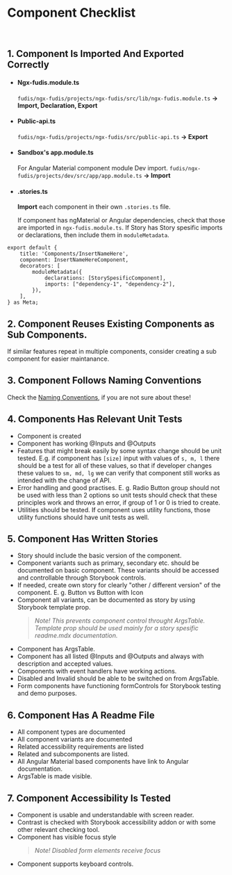 
<Meta title="Documentation/Development/Component Checklist" />

# Component Checklist

<br />

## 1. Component Is Imported And Exported Correctly

- #### Ngx-fudis.module.ts

  `fudis/ngx-fudis/projects/ngx-fudis/src/lib/ngx-fudis.module.ts`
  **→ Import, Declaration, Export**

- #### Public-api.ts

  `fudis/ngx-fudis/projects/ngx-fudis/src/public-api.ts`
  **→ Export**

- #### Sandbox's app.module.ts
  For Angular Material component module Dev import.
  `fudis/ngx-fudis/projects/dev/src/app/app.module.ts`
  **→ Import**
- #### .stories.ts

  **Import** each component in their own `.stories.ts` file.

  If component has ngMaterial or Angular dependencies, check that those are imported in `ngx-fudis.module.ts`. If Story has Story spesific imports or declarations, then include them in `moduleMetadata`.

```
export default {
	title: 'Components/InsertNameHere',
	component: InsertNameHereComponent,
	decorators: [
		moduleMetadata({
			declarations: [StorySpesificComponent],
			imports: ["dependency-1", "dependency-2"],
		}),
	],
} as Meta;
```

## 2. Component Reuses Existing Components as Sub Components.

If similar features repeat in multiple components, consider creating a sub component for easier maintanance.

## 3. Component Follows Naming Conventions

Check the [Naming Conventions](/docs/documentation-development-naming-conventions--documentation), if you are not sure about these!

## 4. Components Has Relevant Unit Tests

- Component is created
- Component has working @Inputs and @Outputs
- Features that might break easily by some syntax change should be unit tested. E.g. if component has `[size]` input with values of `s, m, l` there should be a test for all of these values, so that if developer changes these values to `sm, md, lg` we can verify that component still works as intended with the change of API.
- Error handling and good practises. E. g. Radio Button group should not be used with less than 2 options so unit tests should check that these principles work and throws an error, if group of 1 or 0 is tried to create.
- Utilities should be tested. If component uses utility functions, those utility functions should have unit tests as well.

## 5. Component Has Written Stories

- Story should include the basic version of the component.
- Component variants such as primary, secondary etc. should be documented on basic component. These variants should be accessed and controllable through Storybook controls.
- If needed, create own story for clearly "other / different version" of the component. E. g. Button vs Button with Icon
- Component all variants, can be documented as story by using Storybook template prop.
  > _Note! This prevents component control throught ArgsTable. Template prop should be used mainly for a story spesific readme.mdx documentation._
- Component has ArgsTable.
- Component has all listed @Inputs and @Outputs and always with description and accepted values.
- Components with event handlers have working actions.
- Disabled and Invalid should be able to be switched on from ArgsTable.
- Form components have functioning formControls for Storybook testing and demo purposes.

## 6. Component Has A Readme File

- All component types are documented
- All component variants are documented
- Related accessibility requirements are listed
- Related and subcomponents are listed.
- All Angular Material based components have link to Angular documentation.
- ArgsTable is made visible.

## 7. Component Accessibility Is Tested

- Component is usable and understandable with screen reader.
- Contrast is checked with Storybook accessibility addon or with some other relevant checking tool.
- Component has visible focus style
  > _Note! Disabled form elements receive focus_
- Component supports keyboard controls.
